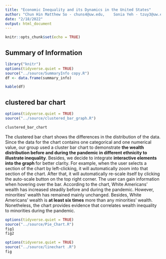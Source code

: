 ```yaml
---
title: "Economic Inequality and its Dynamics in the United States"
author: "Chun Hin Matthew So - chuns4@uw.edu,    Sonia Yeh - tzuy3@uw.edu,    Atreya Bhamidi - abhamidi@uw.edu,   Johnny Carroll - jcarol17@uw.edu"
date: "2/18/2022"
output: html_document
---
```



```r
knitr::opts_chunk$set(echo = TRUE)
```

## Summary of Information

```r
library("knitr")
options(tidyverse.quiet = TRUE)
source("../source/SummaryInfo copy.R")
df <- data.frame(summary_info)

kable(df)
```

## clustered bar chart


```r
options(tidyverse.quiet = TRUE)
source("../source/clustered_bar_graph.R")

clustered_bar_chart
```

The clustered bar chart shows the differences in the distribution of the data. Since the data for the chart contains one categorical and one numerical value, our group used a cluster bar chart to demonstrate <strong> the wealth distribution before and during the pandemic in different ethnicity to illustrate inequality</strong>. Besides, we decide to integrate <strong> interactive elements into the graph </strong> for better clarity. For example, when the user selects a section of the chart by left-clicking, it will automatically zoom into that section of the chart. After that, it will automatically re-scale itself by clicking the auto-scale button on the top right corner. The user can gain information when hovering over the bar. According to the chart, White Americans' wealth has increased steadily before and during the pandemic. However, minorities' wealth has remained mainly unchanged. Besides, White Americans' wealth is **at least six times** more than any minorities' wealth. Nonetheless, the chart provides evidence that correlates wealth inequality to minorities during the pandemic. 

```r
options(tidyverse.quiet = TRUE)
source("../source/Pie_Chart.R")
fig1
fig2
```

```r
options(tidyverse.quiet = TRUE)
source("../source/linechart .R")
fig
```
